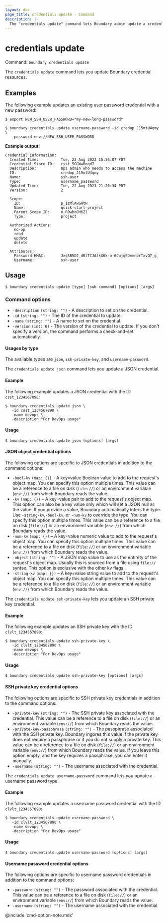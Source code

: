 ```yaml
---
layout: doc
page_title: credentials update - Command
description: |-
  The "credentials update" command lets Boundary admin update a credential resource.
---
```


# credentials update

Command: `boundary credentials update`

The `credentials update` command lets you update Boundary credential resources.

## Examples

The following example updates an existing user password credential with a new password:

```shell-session
$ export NEW_SSH_USER_PASSWORD="my-new-long-password"

$ boundary credentials update username-password -id credup_J15mtU4qmy \
   -password env://NEW_SSH_USER_PASSWORD
```

**Example output:**

<CodeBlockConfig hideClipboard>

```plaintext
Credential information:
  Created Time:          Tue, 22 Aug 2023 15:56:07 PDT
  Credential Store ID:   csst_5GGWwRngd7
  Description:           Ops admin who needs to access the machine
  ID:                    credup_J15mtU4qmy
  Name:                  ssh-user
  Type:                  username_password
  Updated Time:          Tue, 22 Aug 2023 21:26:34 PDT
  Version:               2

  Scope:
    ID:                  p_1zMlAwGHtH
    Name:                quick-start-project
    Parent Scope ID:     o_R0wbo0H6Zl
    Type:                project

  Authorized Actions:
    no-op
    read
    update
    delete

  Attributes:
    Password HMAC:       JxqSB5DJ_dBlTCJAfkX6k-o-6CwjgEDmmnbrTxvQ7_g
    Username:            ssh-user
```

</CodeBlockConfig>


## Usage

<CodeBlockConfig hideClipboard>

```shell-session
$ boundary credentials update [type] [sub command] [options] [args]
```

</CodeBlockConfig>

### Command options

- `-description` `(string: "")` - A description to set on the credential.
- `-id` `(string: "")` - The ID of the credential to update.
- `-name` `(string: "")` - A name to set on the credential.
- `-version` `(int: 0)` - The version of the credential to update.
If you don't specify a version, the command performs a check-and-set automatically.

#### Usages by type

The available types are `json`, `ssh-private-key`, and `username-password`.

<Tabs>
<Tab heading="JSON">

The `credentials update json` command lets you update a JSON credential.

#### Example

The following example updates a JSON credential with the ID `csst_1234567890`:

```shell-session
$ boundary credentials update json \
   -id csst_1234567890 \
   -name devops \
   -description "For DevOps usage"
```

#### Usage

<CodeBlockConfig hideClipboard>

```shell-session
$ boundary credentials update json [options] [args]
```

</CodeBlockConfig>

#### JSON object credential options

The following options are specific to JSON credentials in addition to the command options:

- `-bool-kv` `(map: {})` – A key=value Boolean value to add to the request's object map.
You can specify this option multiple times.
This value can be a reference to a file on disk (`file://`) or an environment variable (`env://`) from which Boundary reads the value.
- `-kv` `(map: {})` – A key=value pair to add to the request's object map.
This option can also be a key value only which will set a JSON null as the value.
If you provide a value, Boundary automatically infers the type.
Use `-string-kv`,`-bool-kv`, or `-num-kv` to override the type.
You can specify this option multiple times.
This value can be a reference to a file on disk (`file://`) or an environment variable (`env://`) from which Boundary reads the value.
- `-num-kv` `(map: {})` – A key=value numeric value to add to the request's object map.
You can specify this option multiple times.
This value can be a reference to a file on disk (`file://`) or an environment variable (`env://`) from which Boundary reads the value.
- `-object` `(string: "")` - A JSON map value to use as the entirety of the request's object map.
Usually this is sourced from a file using `file://` syntax.
This option is exclusive with the other kv flags.
- `-string-kv` `(map: {})` – A key=value string value to add to the request's object map.
You can specify this option multiple times.
This value can be a reference to a file on disk (`file://`) or an environment variable (`env://`) from which Boundary reads the value.

</Tab>
<Tab heading="SSH private key">

The `credentials update ssh-private-key` lets you update an SSH private key credential.

#### Example

The following example updates an SSH private key with the ID `clvlt_1234567890`:

```shell-session
$ boundary credentials update ssh-private-key \
   -id clvlt_1234567890 \
   -name devops \
   -description "For DevOps usage"
```

#### Usage

<CodeBlockConfig hideClipboard>

```shell-session
$ boundary credentials update ssh-private-key [options] [args]
```

</CodeBlockConfig>

#### SSH private key credential options

The following options are specific to SSH private key credentials in addition to the command options:

- `-private-key` `(string: "")` - The SSH private key associated with the
   credential.
   This value can be a reference to a file on disk (`file://`) or an environment variable (`env://`) from which Boundary reads the value.
- `-private-key-passphrase` `(string: "")` - The passphrase associated with the
   SSH private key.
   Boundary ingores this value if the private key does not require a passphrase or if you do not supply a private key.
   This value can be a reference to a file on disk (`file://`) or an environment variable (`env://`) from which Boundary reads the value.
   If you leave this option empty, and the key requires a passphrase, you can enter it manually.
- `-username` `(string: "")` - The username associated with the credential.

</Tab>
<Tab heading="Username password">

The `credentials update username-password` command lets you update a username password type.

#### Example

The following example updates a username password credential with the ID `clvlt_1234567890`:

```shell-session
$ boundary credentials update username-password \
   -id clvlt_1234567890 \
   -name devops \
   -description "For DevOps usage"
```

#### Usage

<CodeBlockConfig hideClipboard>

```shell-session
$ boundary credentials update username-password [options] [args]
```

</CodeBlockConfig>

#### Username password credential options

The following options are specific to username password credentials in addition to the command options:

- `-password` `(string: "")` - The password associated with the credential.
This value can be a reference to a file on disk (`file://`) or an environment variable (`env://`) from which Boundary reads the value.
- `-username` `(string: "")` - The username associated with the credential.

</Tab>
</Tabs>

@include 'cmd-option-note.mdx'
